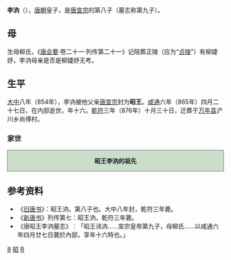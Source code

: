'''李汭'''（{{bd|850年||865年||catIdx=L李}}），[[唐朝|唐朝]]皇子，是[[唐宣宗|唐宣宗]]的第八子（墓志称第九子）。
==母==
生母柳氏，《[[唐会要|唐会要]]·卷二十一·列传第二十一》记陪葬正陵（应为“[[唐贞陵|贞陵]]”）有柳婕妤，李汭母亲是否是柳婕妤无考。
==生平==
[[大中_(唐朝)|大中]]八年（854年），李汭被他父亲[[唐宣宗|唐宣宗]]封为'''昭王'''。[[咸通|咸通]]六年（865年）四月二十七日，在内邸逝世，年十六。[[乾符|乾符]]三年（876年）十月三十日，迁葬于[[万年县_(北周)|万年县]]浐川乡尚傅村。

=== 家世 ===

<div style="clear: both; width: 100%; padding: 0; text-align: left; border: none;" class="NavFrame">
<div style="background: #ccddcc; text-align: center; border: 1px solid #667766" class="NavHead">'''昭王李汭的祖先'''
</div>
<div class="NavContent" style="display:none;">
{{ahnentafel-compact5|align=center
|style=font-size: 90%; line-height: 110%;
|border=1
|boxstyle=padding-top: 0; padding-bottom: 0;
|boxstyle_1=background-color: #fcc;
|boxstyle_2=background-color: #fb9;
|boxstyle_3=background-color: #ffc;
|boxstyle_4=background-color: #bfc;
|boxstyle_5=background-color: #9fe;
|1= 1. '''昭王李汭'''
|2= 2. '''父亲:'''[[唐宣宗|唐宣宗]]
|3= 3. '''母亲:'''柳氏
|4= 4. '''祖父:'''[[唐憲宗|唐憲宗]]
|5= 5. '''祖母:'''[[孝明皇后|孝明皇后]]鄭氏
|6= 
|7= 
|8= 8. '''曾祖父:'''[[唐順宗|唐順宗]] 
|9= 9. '''曾祖母:'''[[莊憲皇后|莊憲皇后]]
|10=  
|11=   
|12= 
|13= 
|14= 
|15=
|16= '''高祖父:''' [[唐德宗|唐德宗]]
|17= '''高祖母:'''[[昭德皇后|昭德皇后]]王氏 
|18= '''外高祖父:'''王子顏
|19= 
|20=
|21= 
|22= 
|23= 
|24= 
|25=
|26= 
|27= 
|28= 
|29=  
|30= 
|31= 
}}
</div></div>

==参考资料==
*《[[旧唐书|旧唐书]]》：昭王汭，第八子也。大中八年封，乾符三年薨。
*《[[新唐书|新唐书]]》列传第七：昭王汭，乾符三年薨。
*《唐昭王李汭墓志》︰「昭王讳汭……宣宗皇帝第九子，母柳氏……以咸通六年四月廿七日薨於內邸，享年十六時也。」

[[Category:唐宣宗皇子|8]]
[[Category:唐朝宗室国王|昭]]
[[Category:李姓|R]]